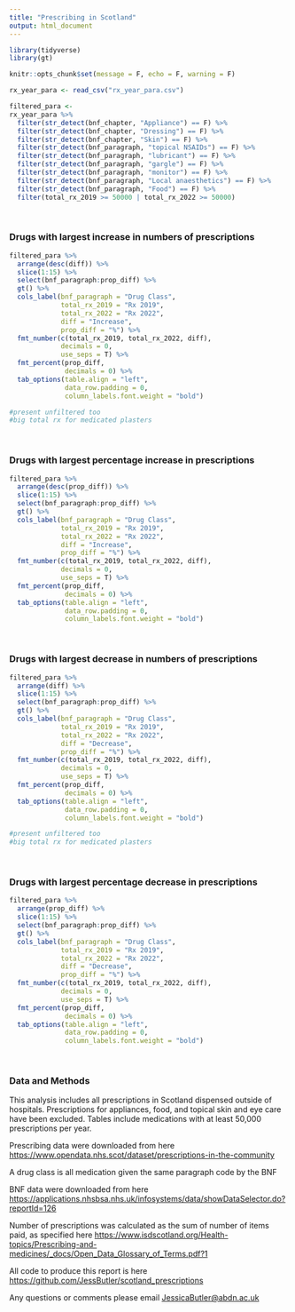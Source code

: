 ```yaml
---
title: "Prescribing in Scotland"
output: html_document
---
```


```r
library(tidyverse)
library(gt)

knitr::opts_chunk$set(message = F, echo = F, warning = F)

rx_year_para <- read_csv("rx_year_para.csv")
```

```r
filtered_para <-
rx_year_para %>%
  filter(str_detect(bnf_chapter, "Appliance") == F) %>%
  filter(str_detect(bnf_chapter, "Dressing") == F) %>%
  filter(str_detect(bnf_chapter, "Skin") == F) %>%
  filter(str_detect(bnf_paragraph, "topical NSAIDs") == F) %>%
  filter(str_detect(bnf_paragraph, "lubricant") == F) %>%
  filter(str_detect(bnf_paragraph, "gargle") == F) %>%
  filter(str_detect(bnf_paragraph, "monitor") == F) %>%
  filter(str_detect(bnf_paragraph, "Local anaesthetics") == F) %>%
  filter(str_detect(bnf_paragraph, "Food") == F) %>%
  filter(total_rx_2019 >= 50000 | total_rx_2022 >= 50000) 
```

<br>

### Drugs with largest **increase** in numbers of prescriptions

```r

filtered_para %>%
  arrange(desc(diff)) %>%
  slice(1:15) %>%
  select(bnf_paragraph:prop_diff) %>%
  gt() %>%
  cols_label(bnf_paragraph = "Drug Class",
             total_rx_2019 = "Rx 2019",
             total_rx_2022 = "Rx 2022",
             diff = "Increase",
             prop_diff = "%") %>%
  fmt_number(c(total_rx_2019, total_rx_2022, diff),
             decimals = 0,
             use_seps = T) %>%
  fmt_percent(prop_diff,
              decimals = 0) %>%
  tab_options(table.align = "left",
              data_row.padding = 0,
              column_labels.font.weight = "bold")

#present unfiltered too
#big total rx for medicated plasters
```

<br>

### Drugs with largest **percentage increase** in prescriptions

```r

filtered_para %>%
  arrange(desc(prop_diff)) %>%
  slice(1:15) %>%
  select(bnf_paragraph:prop_diff) %>%
  gt() %>%
  cols_label(bnf_paragraph = "Drug Class",
             total_rx_2019 = "Rx 2019",
             total_rx_2022 = "Rx 2022",
             diff = "Increase",
             prop_diff = "%") %>%
  fmt_number(c(total_rx_2019, total_rx_2022, diff),
             decimals = 0,
             use_seps = T) %>%
  fmt_percent(prop_diff,
              decimals = 0) %>%
  tab_options(table.align = "left",
              data_row.padding = 0,
              column_labels.font.weight = "bold")

```

<br>

### Drugs with largest **decrease** in numbers of prescriptions

```r

filtered_para %>%
  arrange(diff) %>%
  slice(1:15) %>%
  select(bnf_paragraph:prop_diff) %>%
  gt() %>%
  cols_label(bnf_paragraph = "Drug Class",
             total_rx_2019 = "Rx 2019",
             total_rx_2022 = "Rx 2022",
             diff = "Decrease",
             prop_diff = "%") %>%
  fmt_number(c(total_rx_2019, total_rx_2022, diff),
             decimals = 0,
             use_seps = T) %>%
  fmt_percent(prop_diff,
              decimals = 0) %>%
  tab_options(table.align = "left",
              data_row.padding = 0,
              column_labels.font.weight = "bold")

#present unfiltered too
#big total rx for medicated plasters
```

<br>

### Drugs with largest **percentage decrease** in prescriptions

```r

filtered_para %>%
  arrange(prop_diff) %>%
  slice(1:15) %>%
  select(bnf_paragraph:prop_diff) %>%
  gt() %>%
  cols_label(bnf_paragraph = "Drug Class",
             total_rx_2019 = "Rx 2019",
             total_rx_2022 = "Rx 2022",
             diff = "Decrease",
             prop_diff = "%") %>%
  fmt_number(c(total_rx_2019, total_rx_2022, diff),
             decimals = 0,
             use_seps = T) %>%
  fmt_percent(prop_diff,
              decimals = 0) %>%
  tab_options(table.align = "left",
              data_row.padding = 0,
              column_labels.font.weight = "bold")

```

<br>

### Data and Methods

This analysis includes all prescriptions in Scotland dispensed outside of hospitals. Prescriptions for appliances, food, and topical skin and eye care have been excluded. Tables include medications with at least 50,000 prescriptions per year.  

Prescribing data were downloaded from here <https://www.opendata.nhs.scot/dataset/prescriptions-in-the-community>

A drug class is all medication given the same paragraph code by the BNF

BNF data were downloaded from here <https://applications.nhsbsa.nhs.uk/infosystems/data/showDataSelector.do?reportId=126>

Number of prescriptions was calculated as the sum of number of items paid, as specified here <https://www.isdscotland.org/Health-topics/Prescribing-and-medicines/_docs/Open_Data_Glossary_of_Terms.pdf?1>

All code to produce this report is here <https://github.com/JessButler/scotland_prescriptions>

Any questions or comments please email [JessicaButler\@abdn.ac.uk](mailto:JessicaButler@abdn.ac.uk){.email}
